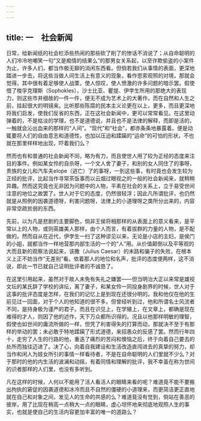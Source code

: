 ```yaml
---
---
---
```

title: 一　社会新闻
---



日常，给新闻纸的社会栏添些热闹的那些砍了削了的惨话不消说了；从自命聪明的人们冷冷地嘲笑一句“又是痴情的结果么”的那男女关系起，以至诈欺偷盗的小案件为止，许多人们，都当作极无聊的消闲东西看。但倘若我们从事情的表面，更深地踏进一步去，将这些当做人间生活上有意义的现象，看作思索观照的对境，那就会觉得，其中很有着足够使人战栗，使人惊叹，使人愤激的许多问题的暗示罢。假使借了梭孚克理斯（Sophokles），沙士比亚、瞿提、伊孛生所用的那绝大的表现力，则这些市井细故的一件一件，便无不成为艺术上的大著作，而在自然和人生之前，挂起很大的明镜来。比听那些陈腐的民本主义论更在以上，更多，而且更深地将我们启发，使我们反省的东西，正在这社会新闻中，更可以常常看见。在这里动弹着的，不是枯淡的学理，也不是道德说，并且也不是法律的解释，而即是活的，一触就会沁出血来的那样的“人间”。“现代”和“社会”，都赤条条地暴露着。便是动辄要将人们的自由意志和道德性，也加以压迫和蹂躏的“运命”的可怕的形状，不也就在那里样样地出现，吓着我们么？

然而也有和普通的社会新闻不同，略为有力，而且使世人用了较为正经的态度来注目的事件。例如某女伶的自杀呀，一个文人舍了妻子，和别的女人同住了的事呀，贵族的女儿和汽车夫elope（逃亡）了的事呀，一到这些事，有时竟也会发生较为正经的批评，比起当作寻常茶饭事而以云烟过眼视之的一般的社会新闻来，就稍稍异趣。然而这究竟也无非因为问题中的人物，平素在社会的关系上，立于易受世间注意的地位之故罢了。世人对于它的态度，仍然很轻浮；因此凡所谓批评，也仍然就是从照例的因袭道德呀，利害问题呀，法律上的小道理呀之类所分出来的，内容非常空疏贫弱的东西。

先前，以为凡是悲剧的主要脚色，倘非王侯将相那样的从表面上的意义看来，是平常以上的人物，或则英雄美人那样，由个人而言，有着拔群的力量的人物，是不配做的。然而自从在近代，伊孛生一扫了这种谬见以来，无论是小店的主妇，是侯门的小姐，就都当作一样地营那内部生活的一个的“人”用。从价值颠倒以及平等观的大而且新的观察法说起来，该撒（Julius Caesar）的末路和骗子的失败，在根本义上正不妨当作“无差别”看。依着那人的地位和名声，批评的态度便两样，这不消说，即此一节已就自己证明批评者的不诚恳了。

在这里引用起来，虽然对于故人未免有失礼之嫌罢——但当明治大正以来常是雄视文坛的某氏辞了学校的讲坛，离了妻子，和某女伶一同投身剧界的时候，世人对于这事的批评态度是怎样，在我们的记忆上是到现在还很分明的。我和他仅在他的生前见过一回面，对于个人的他知道的很不多。但曾经听到过，他和所谓名士风流者不同，是持身极为谨严的君子。而且在识见上，在学殖上，在文章上，都确是现在难得的才人，则因了他的述作，天下万众都所识得的。况且以他那样明敏的理智，假使也如世间的庸流所做的一样，但凭了利害得失的打算而动，那就决不至于有那样的举动的罢；未必敢于特地蹂躏了形式道德，来招愚众的反感了罢。然而行年四十，走穷了人生的行路的他，重迭了痛烈的苦闷和懊恼之后，终于向着自己要去的处所而独往迈进了。决了心，向着自我建设和生活改造直闯进去的真挚的努力，却当作和闲人为妓女所引的事情一样看待者，不是在自命聪明的人们里就不少么？对于那时的他的内生活的波澜和动摇，有着同情和理解的批评，我不幸虽在称为世间的识者那样的人们里，也没有多听到。

凡在这样的时候，人何以不能用了活人看活人的眼睛来看的呢？难道竟不能不要搬出拘执的窘促的因袭道德和冰冷而且不自然的僵硬的小道理来，而更简洁更正直地就在自己和对象之间，发见人的生命的共感的么？难道竟没有觉到，倘站在善恶的彼岸，用了比现在稍高一点稍大一点的眼睛，虚心坦怀地来彻底地观照人生的事实，也就是使自己的生活内容更加丰富的唯一的道路么？